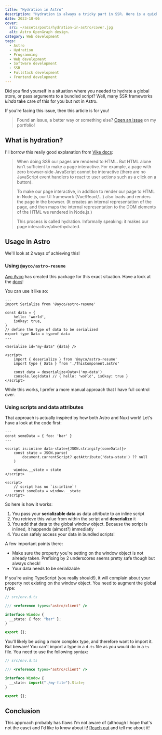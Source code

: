 ```yaml
---
title: "Hydration in Astro"
description: "Hydration is always a tricky part in SSR. Here is a quick guide with Astro 3!"
date: 2023-10-06
cover:
  src: ~/assets/posts/hydration-in-astro/cover.jpg
  alt: Astro OpenGraph design.
category: Web development
tags:
  - Astro
  - Hydration
  - Programming
  - Web development
  - Software development
  - SSR
  - Fullstack development
  - Frontend development
---
```


Did you find yourself in a situation where you needed to hydrate a global store,
or pass arguments to a bundled script? Well, many SSR frameworks _kinda_ take
care of this for you but not in Astro.

If you're facing this issue, then this article is for you!

> Found an issue, a better way or something else?
> [Open an issue](https://github.com/florian-lefebvre/portfolio) on my
> portfolio!

## What is hydration?

I'll borrow this really good explanation from
[Vike docs](https://vike.dev/hydration):

> When doing SSR our pages are rendered to HTML. But HTML alone isn't sufficient
> to make a page interactive. For example, a page with zero browser-side
> JavaScript cannot be interactive (there are no JavaScript event handlers to
> react to user actions such as a click on a button).
>
> To make our page interactive, in addition to render our page to HTML in
> Node.js, our UI framework (Vue/React/...) also loads and renders the page in
> the browser. (It creates an internal representation of the page, and then maps
> the internal representation to the DOM elements of the HTML we rendered in
> Node.js.)
>
> This process is called hydration. Informally speaking: it makes our page
> interactive/alive/hydrated.

## Usage in Astro

We'll look at 2 ways of achieving this!

### Using `@ayco/astro-resume`

[Ayo Ayco](https://ayo.ayco.io/) has created this package for this exact
situation. Have a look at the [docs](https://sr.ht/~ayoayco/astro-resume/)!

You can use it like so:

```astro
---
import Serialize from '@ayco/astro-resume'

const data = {
    hello: 'world',
    isOkay: true,
}
// define the type of data to be serialized
export type Data = typeof data
---

<Serialize id="my-data" {data} />

<script>
    import { deserialize } from '@ayco/astro-resume'
    import type { Data } from './ThisComponent.astro'

    const data = deserialize<Data>('my-data')
    console.log(data) // { hello: 'world', isOkay: true }
</script>
```

While this works, I prefer a more manual approach that I have full control over.

### Using scripts and data attributes

That approach is actually inspired by how both Astro and Nuxt work! Let's have a
look at the code first:

```astro
---
const someData = { foo: 'bar' }
---

<script is:inline data-state={JSON.stringify(someData)}>
    const state = JSON.parse(
        document.currentScript?.getAttribute('data-state') ?? null
    )

    window.__state = state
</script>

<script>
    // script has no `is:inline`!
    const someData = window.__state
</script>
```

So here is how it works:

1. You pass your **serializable data** as data attribute to an inline script
2. You retrieve this value from within the script and **deserialize** it
3. You add that data to the global window object. Because the script is inlined,
   it happends (almost?) immediatly
4. You can safely access your data in bundled scripts!

A few important points there:

- Make sure the property you're setting on the window object is not already
  taken. Prefixing by 2 underscores seems pretty safe though but always check!
- Your data needs to be serializable

If you're using TypeScript (you really should!), it will complain about your
property not existing on the window object. You need to augment the global type:

```ts
// src/env.d.ts

/// <reference types="astro/client" />

interface Window {
  __state: { foo: "bar" };
}

export {};
```

You'll likely be using a more complex type, and therefore want to import it. But
beware! You can't import a type in a `d.ts` file as you would do in a `ts` file.
You need to use the following syntax:

```ts
// src/env.d.ts

/// <reference types="astro/client" />

interface Window {
  __state: import("./my-file").State;
}

export {};
```

## Conclusion

This approach probably has flaws I'm not aware of (although I hope that's not
the case) and I'd like to know about it! [Reach out](/#contact) and tell me about
it!
